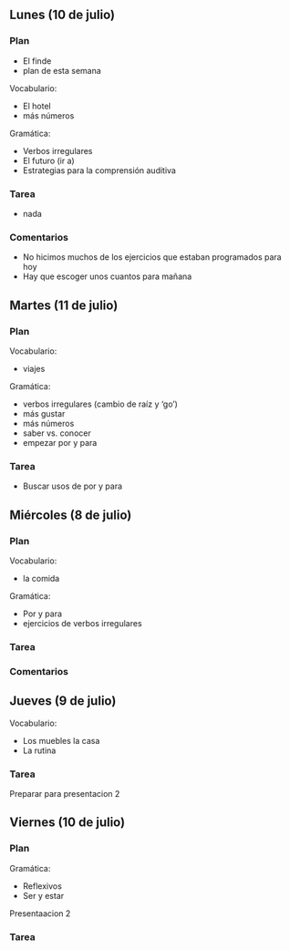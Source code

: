 ## Lunes (10 de julio)

### Plan

- El finde
- plan de esta semana

Vocabulario:

- El hotel
- más números

Gramática:

- Verbos irregulares 
- El futuro (ir a)
- Estrategias para la comprensión auditiva

### Tarea

- nada

### Comentarios

- No hicimos muchos de los ejercicios que estaban 
programados para hoy
- Hay que escoger unos cuantos para mañana


<!-- 
verbos irregulares
ir a + infinitivo
-->


## Martes (11 de julio)

### Plan

Vocabulario:

- viajes

Gramática:

- verbos irregulares (cambio de raíz y 'go')
- más gustar
- más números
- saber vs. conocer
- empezar por y para

### Tarea

- Buscar usos de por y para





## Miércoles (8 de julio)

### Plan

Vocabulario:

- la comida

Gramática:

- Por y para
- ejercicios de verbos irregulares

### Tarea

### Comentarios










## Jueves (9 de julio)

Vocabulario:

- Los muebles la casa
- La rutina



### Tarea

Preparar para presentacion 2








## Viernes (10 de julio)

### Plan

Gramática:

- Reflexivos
- Ser y estar

Presentaacion 2

### Tarea




